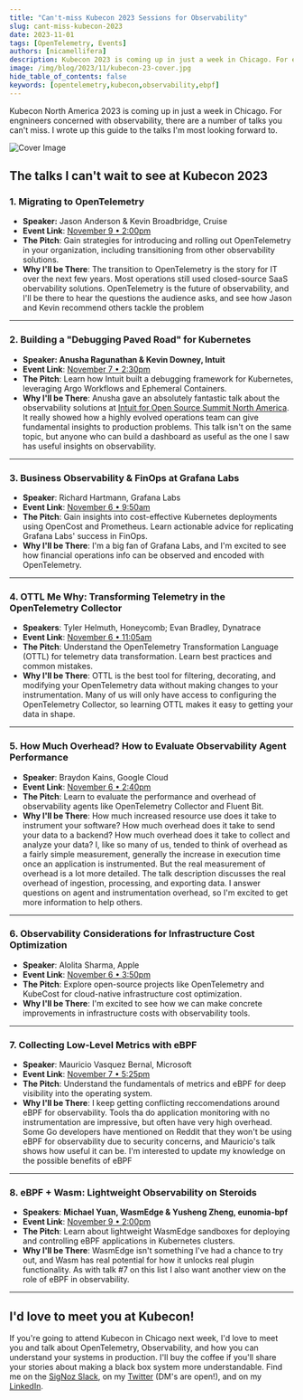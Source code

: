 ```yaml
---
title: "Can't-miss Kubecon 2023 Sessions for Observability"
slug: cant-miss-kubecon-2023
date: 2023-11-01
tags: [OpenTelemetry, Events]
authors: [nicamellifera]
description: Kubecon 2023 is coming up in just a week in Chicago. For engnineers concerned with observability, there are a number of talks you can't miss. I wrote up this guide to the talks I'm most looking forward to.
image: /img/blog/2023/11/kubecon-23-cover.jpg
hide_table_of_contents: false
keywords: [opentelemetry,kubecon,observability,ebpf]
---
```


<head>
  <link rel="canonical" href="https://signoz.io/blog/cant-miss-kubecon-2023/"/>
</head>
Kubecon North America 2023 is coming up in just a week in Chicago. For engnineers concerned with observability, there are a number of talks you can't miss. I wrote up this guide to the talks I'm most looking forward to.



![Cover Image](/img/blog/2023/11/kubecon-23-cover.webp)

## The talks I can't wait to see at Kubecon 2023

### 1. Migrating to OpenTelemetry

- **Speaker:** Jason Anderson & Kevin Broadbridge, Cruise
- **Event Link**: <a href = "https://kccncna2023.sched.com/event/1R2uc" rel="noopener noreferrer nofollow" target="_blank">November 9 • 2:00pm</a>
- **The Pitch**: Gain strategies for introducing and rolling out OpenTelemetry in your organization, including transitioning from other observability solutions.
- **Why I'll be There**: The transition to OpenTelemetry is the story for IT over the next few years. Most operations still used closed-source SaaS obervability solutions. OpenTelemetry is the future of observability, and I'll be there to hear the questions the audience asks, and see how Jason and Kevin recommend others tackle the problem

---

### 2. Building a "Debugging Paved Road" for Kubernetes

- **Speaker: Anusha Ragunathan & Kevin Downey, Intuit**
- **Event Link**: <a href = "https://sched.co/1R2nC" rel="noopener noreferrer nofollow" target="_blank">November 7 • 2:30pm</a>
- **The Pitch**: Learn how Intuit built a debugging framework for Kubernetes, leveraging Argo Workflows and Ephemeral Containers.
- **Why I'll be There**: Anusha gave an absolutely fantastic talk about the observability solutions at <a href = "https://www.youtube.com/watch?v=e5TZE9e2KPo" rel="noopener noreferrer nofollow" target="_blank">Intuit for Open Source Summit North America</a>. It really showed how a highly evolved operations team can give fundamental insights to production problems. This talk isn't on the same topic, but anyone who can build a dashboard as useful as the one I saw has useful insights on observability.

---

### 3. Business Observability & FinOps at Grafana Labs

- **Speaker**: Richard Hartmann, Grafana Labs
- **Event Link**: <a href = "https://colocatedeventsna2023.sched.com/event/1Rj1l/business-observability-finops-at-grafana-labs-richard-hartmann-grafana-labs" rel="noopener noreferrer nofollow" target="_blank">November 6 • 9:50am</a>
- **The Pitch**: Gain insights into cost-effective Kubernetes deployments using OpenCost and Prometheus. Learn actionable advice for replicating Grafana Labs' success in FinOps.
- **Why I'll be There**: I'm a big fan of Grafana Labs, and I'm excited to see how financial operations info can be observed and encoded with OpenTelemetry.

---

### 4. OTTL Me Why: Transforming Telemetry in the OpenTelemetry Collector

- **Speakers**: Tyler Helmuth, Honeycomb; Evan Bradley, Dynatrace
- **Event Link**: <a href = "https://colocatedeventsna2023.sched.com/event/1Rj2Y/ottl-me-why-transforming-telemetry-in-the-opentelemetry-collector-just-got-better-tyler-helmuth-honeycomb-evan-bradley-dynatrace" rel="noopener noreferrer nofollow" target="_blank">November 6 • 11:05am</a>
- **The Pitch**: Understand the OpenTelemetry Transformation Language (OTTL) for telemetry data transformation. Learn best practices and common mistakes.
- **Why I'll be There**: OTTL is the best tool for filtering, decorating, and modifying your OpenTelemetry data without making changes to your instrumentation. Many of us will only have access to configuring the OpenTelemetry Collector, so learning OTTL makes it easy to getting your data in shape.

---

### 5. How Much Overhead? How to Evaluate Observability Agent Performance

- **Speaker**: Braydon Kains, Google Cloud
- **Event Link**: <a href = "https://colocatedeventsna2023.sched.com/event/1Rj5U/how-much-overhead-how-to-evaluate-observability-agent-performance-braydon-kains-google-cloud" rel="noopener noreferrer nofollow" target="_blank">November 6 • 2:40pm</a>
- **The Pitch**: Learn to evaluate the performance and overhead of observability agents like OpenTelemetry Collector and Fluent Bit.
- **Why I'll be There**: How much increased resource use does it take to instrument your software? How much overhead does it take to send your data to a backend? How much overhead does it take to collect and analyze your data? I, like so many of us, tended to think of overhead as a fairly simple measurement, generally the increase in execution time once an application is instrumented. But the real measurement of overhead is a lot more detailed. The talk description discusses the real overhead of ingestion, processing, and exporting data. I answer questions on agent and instrumentation overhead, so I'm excited to get more information to help others.

---

### 6. Observability Considerations for Infrastructure Cost Optimization

- **Speaker**: Alolita Sharma, Apple
- **Event Link**: <a href = "https://colocatedeventsna2023.sched.com/event/1Rj78/observability-considerations-for-infrastructure-cost-optimization-alolita-sharma-apple" rel="noopener noreferrer nofollow" target="_blank">November 6 • 3:50pm</a>
- **The Pitch**: Explore open-source projects like OpenTelemetry and KubeCost for cloud-native infrastructure cost optimization.
- **Why I'll be There**: I'm excited to see how we can make concrete improvements in infrastructure costs with observability tools.

---

### 7. Collecting Low-Level Metrics with eBPF

- **Speaker**: Mauricio Vasquez Bernal, Microsoft
- **Event Link**: <a href = "https://kccncna2023.sched.com/event/1R2pH/collecting-low-level-metrics-with-ebpf-mauricio-vasquez-bernal-microsoft" rel="noopener noreferrer nofollow" target="_blank">November 7 • 5:25pm</a>
- **The Pitch**: Understand the fundamentals of metrics and eBPF for deep visibility into the operating system.
- **Why I'll be There**: I keep getting conflicting reccomendations around eBPF for observability. Tools tha do application monitoring with no instrumentation are impressive, but often have very high overhead. Some Go developers have mentioned on Reddit that they won't be using eBPF for observability due to security concerns, and Mauricio's talk shows how useful it can be. I'm interested to update my knowledge on the possible benefits of eBPF

---

### 8. eBPF + Wasm: Lightweight Observability on Steroids

- **Speakers**: **Michael Yuan, WasmEdge & Yusheng Zheng, eunomia-bpf**
- **Event Link**: <a href = "https://kccncna2023.sched.com/event/1R2uf" rel="noopener noreferrer nofollow" target="_blank">November 9 • 2:00pm</a>
- **The Pitch**: Learn about lightweight WasmEdge sandboxes for deploying and controlling eBPF applications in Kubernetes clusters.
- **Why I'll be There**: WasmEdge isn't something I've had a chance to try out, and Wasm has real potential for how it unlocks real plugin functionality. As with talk #7 on this list I also want another view on the role of eBPF in observability.

---

## I'd love to meet you at Kubecon!

If you're going to attend Kubecon in Chicago next week, I'd love to meet you and talk about OpenTelemetry, Observability, and how you can understand your systems in production. I'll buy the coffee if you'll share your stories about making a black box system more understandable. Find me on the <a href = "https://signoz.io/slack" rel="noopener noreferrer nofollow" target="_blank">SigNoz Slack</a>, on my <a href = "https://twitter.com/Serverless_Mom" rel="noopener noreferrer nofollow" target="_blank">Twitter</a> (DM's are open!), and on my <a href = "https://www.linkedin.com/in/otel-mom" rel="noopener noreferrer nofollow" target="_blank">LinkedIn</a>.
